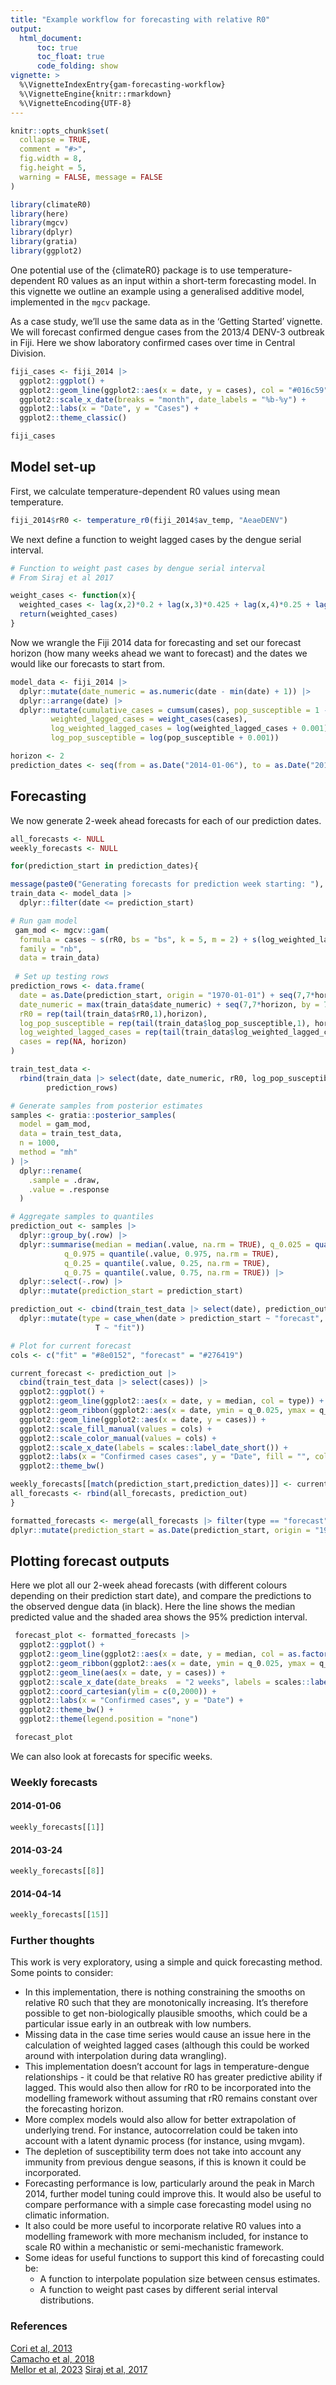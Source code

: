 ```yaml
---
title: "Example workflow for forecasting with relative R0"
output: 
  html_document:
      toc: true
      toc_float: true
      code_folding: show
vignette: >
  %\VignetteIndexEntry{gam-forecasting-workflow}
  %\VignetteEngine{knitr::rmarkdown}
  %\VignetteEncoding{UTF-8}
---
```


```r
knitr::opts_chunk$set(
  collapse = TRUE,
  comment = "#>",
  fig.width = 8,
  fig.height = 5,
  warning = FALSE, message = FALSE
)
```

```r
library(climateR0)
library(here)
library(mgcv)
library(dplyr)
library(gratia)
library(ggplot2)
```

One potential use of the {climateR0} package is to use temperature-dependent R0 values as an input within a short-term forecasting model. In this vignette we outline an example using a generalised additive model, implemented in the `mgcv` package. 

As a case study, we'll use the same data as in the 'Getting Started' vignette. We will forecast confirmed dengue cases from the 2013/4 DENV-3 outbreak in Fiji. Here we show laboratory confirmed cases over time in Central Division.

```r
fiji_cases <- fiji_2014 |> 
  ggplot2::ggplot() +
  ggplot2::geom_line(ggplot2::aes(x = date, y = cases), col = "#016c59") +
  ggplot2::scale_x_date(breaks = "month", date_labels = "%b-%y") +
  ggplot2::labs(x = "Date", y = "Cases") +
  ggplot2::theme_classic()

fiji_cases

```

## Model set-up

First, we calculate temperature-dependent R0 values using mean temperature.

```r
fiji_2014$rR0 <- temperature_r0(fiji_2014$av_temp, "AeaeDENV")
```

We next define a function to weight lagged cases by the dengue serial interval.

```r
# Function to weight past cases by dengue serial interval
# From Siraj et al 2017

weight_cases <- function(x){
  weighted_cases <- lag(x,2)*0.2 + lag(x,3)*0.425 + lag(x,4)*0.25 + lag(x,5)*0.125
  return(weighted_cases)
}

```

Now we wrangle the Fiji 2014 data for forecasting and set our forecast horizon (how many weeks ahead we want to forecast) and the dates we would like our forecasts to start from.

```r
model_data <- fiji_2014 |> 
  dplyr::mutate(date_numeric = as.numeric(date - min(date) + 1)) |> 
  dplyr::arrange(date) |> 
  dplyr::mutate(cumulative_cases = cumsum(cases), pop_susceptible = 1 - (cumulative_cases/pop),
         weighted_lagged_cases = weight_cases(cases),
         log_weighted_lagged_cases = log(weighted_lagged_cases + 0.001),
         log_pop_susceptible = log(pop_susceptible + 0.001))

horizon <- 2
prediction_dates <- seq(from = as.Date("2014-01-06"), to = as.Date("2014-09-01"), by = 7)

```

## Forecasting 

We now generate 2-week ahead forecasts for each of our prediction dates.

```r

all_forecasts <- NULL 
weekly_forecasts <- NULL

for(prediction_start in prediction_dates){ 

message(paste0("Generating forecasts for prediction week starting: "), as.Date(prediction_start, origin = "1970-01-01"))
train_data <- model_data |> 
  dplyr::filter(date <= prediction_start)

# Run gam model
 gam_mod <- mgcv::gam(
  formula = cases ~ s(rR0, bs = "bs", k = 5, m = 2) + s(log_weighted_lagged_cases, bs = "bs", k = 5, m = 2) + offset(log_pop_susceptible),
  family = "nb",
  data = train_data)
 
 # Set up testing rows
prediction_rows <- data.frame(
  date = as.Date(prediction_start, origin = "1970-01-01") + seq(7,7*horizon, by = 7),
  date_numeric = max(train_data$date_numeric) + seq(7,7*horizon, by = 7),
  rR0 = rep(tail(train_data$rR0,1),horizon),
  log_pop_susceptible = rep(tail(train_data$log_pop_susceptible,1), horizon),
  log_weighted_lagged_cases = rep(tail(train_data$log_weighted_lagged_cases,1), horizon),
  cases = rep(NA, horizon)
)

train_test_data <-
  rbind(train_data |> select(date, date_numeric, rR0, log_pop_susceptible, log_weighted_lagged_cases, cases),
        prediction_rows)

# Generate samples from posterior estimates
samples <- gratia::posterior_samples(
  model = gam_mod,
  data = train_test_data,
  n = 1000,
  method = "mh"
) |>
  dplyr::rename(
    .sample = .draw,
    .value = .response
  ) 

# Aggregate samples to quantiles
prediction_out <- samples |> 
  dplyr::group_by(.row) |> 
  dplyr::summarise(median = median(.value, na.rm = TRUE), q_0.025 = quantile(.value, 0.0025, na.rm = TRUE), 
            q_0.975 = quantile(.value, 0.975, na.rm = TRUE),
            q_0.25 = quantile(.value, 0.25, na.rm = TRUE),
            q_0.75 = quantile(.value, 0.75, na.rm = TRUE)) |> 
  dplyr::select(-.row) |> 
  dplyr::mutate(prediction_start = prediction_start)

prediction_out <- cbind(train_test_data |> select(date), prediction_out) |> 
  dplyr::mutate(type = case_when(date > prediction_start ~ "forecast",
                   T ~ "fit")) 

# Plot for current forecast
cols <- c("fit" = "#8e0152", "forecast" = "#276419")

current_forecast <- prediction_out |> 
  cbind(train_test_data |> select(cases)) |> 
  ggplot2::ggplot() + 
  ggplot2::geom_line(ggplot2::aes(x = date, y = median, col = type)) +
  ggplot2::geom_ribbon(ggplot2::aes(x = date, ymin = q_0.025, ymax = q_0.975, fill = type), alpha = 0.2) +
  ggplot2::geom_line(ggplot2::aes(x = date, y = cases)) +
  ggplot2::scale_fill_manual(values = cols) +
  ggplot2::scale_color_manual(values = cols) +
  ggplot2::scale_x_date(labels = scales::label_date_short()) +
  ggplot2::labs(x = "Confirmed cases cases", y = "Date", fill = "", col = "") +
  ggplot2::theme_bw() 

weekly_forecasts[[match(prediction_start,prediction_dates)]] <- current_forecast
all_forecasts <- rbind(all_forecasts, prediction_out)
}

formatted_forecasts <- merge(all_forecasts |> filter(type == "forecast"), model_data |> dplyr::select(cases, date), by = "date", all = TRUE) |> 
dplyr::mutate(prediction_start = as.Date(prediction_start, origin = "1970-01-01"))

```

## Plotting forecast outputs

Here we plot all our 2-week ahead forecasts (with different colours depending on their prediction start date), and compare the predictions to the observed dengue data (in black). Here the line shows the median predicted value and the shaded area shows the 95% prediction interval.

```r
 forecast_plot <- formatted_forecasts |> 
  ggplot2::ggplot() + 
  ggplot2::geom_line(ggplot2::aes(x = date, y = median, col = as.factor(prediction_start), group = prediction_start)) +
  ggplot2::geom_ribbon(ggplot2::aes(x = date, ymin = q_0.025, ymax = q_0.975, fill = as.factor(prediction_start), group = prediction_start), alpha = 0.2) +
  ggplot2::geom_line(aes(x = date, y = cases)) +
  ggplot2::scale_x_date(date_breaks  = "2 weeks", labels = scales::label_date_short()) +
  ggplot2::coord_cartesian(ylim = c(0,2000)) +
  ggplot2::labs(x = "Confirmed cases", y = "Date") +
  ggplot2::theme_bw() +
  ggplot2::theme(legend.position = "none")

 forecast_plot
```

We can also look at forecasts for specific weeks.

### Weekly forecasts {.tabset}

#### 2014-01-06

```r
weekly_forecasts[[1]]
```

#### 2014-03-24

```r
weekly_forecasts[[8]]
```

#### 2014-04-14

```r
weekly_forecasts[[15]]
```

### Further thoughts

This work is very exploratory, using a simple and quick forecasting method. Some points to consider:  

  * In this implementation, there is nothing constraining the smooths on relative R0 such that they are monotonically increasing. It's therefore possible to get non-biologically plausible smooths, which could be a particular issue early in an outbreak with low numbers.
  * Missing data in the case time series would cause an issue here in the calculation of weighted lagged cases (although this could be worked around with interpolation during data wrangling).
  * This implementation doesn't account for lags in temperature-dengue relationships - it could be that relative R0 has greater predictive ability if lagged. This would also then allow for rR0 to be incorporated into the modelling framework without assuming that rR0 remains constant over the forecasting horizon.
  * More complex models would also allow for better extrapolation of underlying trend. For instance, autocorrelation could be taken into account with a latent dynamic process (for instance, using mvgam).
  * The depletion of susceptibility term does not take into account any immunity from previous dengue seasons, if this is known it could be incorporated.
  * Forecasting performance is low, particularly around the peak in March 2014, further model tuning could improve this. It would also be useful to compare performance with a simple case forecasting model using no climatic information.
  * It also could be more useful to incorporate relative R0 values into a modelling framework with more mechanism included, for instance to scale R0 within a mechanistic or semi-mechanistic framework.
  * Some ideas for useful functions to support this kind of forecasting could be:
    * A function to interpolate population size between census estimates.
    * A function to weight past cases by different serial interval distributions.
    
### References
[Cori et al, 2013](https://academic.oup.com/aje/article/178/9/1505/89262)  
[Camacho et al, 2018](https://www.thelancet.com/journals/langlo/article/PIIS2214-109X(18)30230-4/fulltext)  
[Mellor et al, 2023](https://www.nature.com/articles/s43856-023-00424-4)
[Siraj et al, 2017](https://journals.plos.org/plosntds/article?id=10.1371/journal.pntd.0005797)
